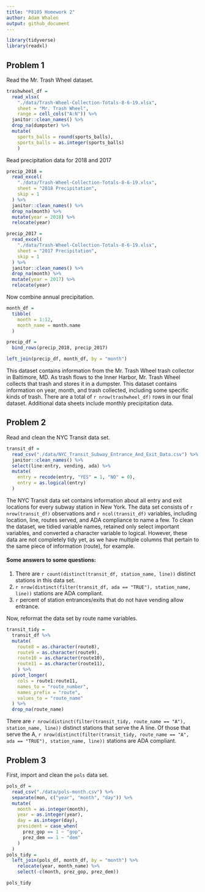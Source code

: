 ```yaml
---
title: "P8105 Homework 2"
author: Adam Whalen
output: github_document
---
```


```r
library(tidyverse)
library(readxl)
```

## Problem 1

Read the Mr. Trash Wheel dataset.

```r
trashwheel_df = 
  read_xlsx(
    "./data/Trash-Wheel-Collection-Totals-8-6-19.xlsx",
    sheet = "Mr. Trash Wheel",
    range = cell_cols("A:N")) %>% 
  janitor::clean_names() %>% 
  drop_na(dumpster) %>% 
  mutate(
    sports_balls = round(sports_balls),
    sports_balls = as.integer(sports_balls)
    )
```

Read precipitation data for 2018 and 2017

```r
precip_2018 = 
  read_excel(
    "./data/Trash-Wheel-Collection-Totals-8-6-19.xlsx",
    sheet = "2018 Precipitation",
    skip = 1
  ) %>% 
  janitor::clean_names() %>% 
  drop_na(month) %>% 
  mutate(year = 2018) %>% 
  relocate(year)

precip_2017 = 
  read_excel(
    "./data/Trash-Wheel-Collection-Totals-8-6-19.xlsx",
    sheet = "2017 Precipitation",
    skip = 1
  ) %>% 
  janitor::clean_names() %>% 
  drop_na(month) %>% 
  mutate(year = 2017) %>% 
  relocate(year)
```

Now combine annual precipitation.

```r
month_df = 
  tibble(
    month = 1:12,
    month_name = month.name
  )

precip_df = 
  bind_rows(precip_2018, precip_2017)

left_join(precip_df, month_df, by = "month")
```

This dataset contains information from the Mr. Trash Wheel trash collector in Baltimore, MD. As trash flows to the Inner Harbor, Mr. Trash Wheel collects that trash and stores it in a dumpster. This dataset contains information on year, month, and trash collected, including some specific kinds of trash. There are a total of `r nrow(trashwheel_df)` rows in our final dataset. Additional data sheets include monthly precipitation data. 

## Problem 2

Read and clean the NYC Transit data set.

```r
transit_df = 
  read_csv("./data/NYC_Transit_Subway_Entrance_And_Exit_Data.csv") %>% 
  janitor::clean_names() %>% 
  select(line:entry, vending, ada) %>%
  mutate(
    entry = recode(entry, "YES" = 1, "NO" = 0),
    entry = as.logical(entry)
  )
```

The NYC Transit data set contains information about all entry and exit locations for every subway station in New York. The data set consists of `r nrow(transit_df)` observations and `r ncol(transit_df)` variables, including location, line, routes served, and ADA compliance to name a few. To clean the dataset, we tidied variable names, retained only select important variables, and converted a character variable to logical. However, these data are not completely tidy yet, as we have multiple columns that pertain to the same piece of information (route), for example. 

#### Some answers to some questions:

1) There are `r count(distinct(transit_df, station_name, line))` distinct stations in this data set.
2) `r nrow(distinct(filter(transit_df, ada == "TRUE"), station_name, line))` stations are ADA compliant.
3) `r ` percent of station entrances/exits that do not have vending allow entrance.

Now, reformat the data set by route name variables.
```r
transit_tidy =
  transit_df %>% 
  mutate(
    route8 = as.character(route8),
    route9 = as.character(route9),
    route10 = as.character(route10),
    route11 = as.character(route11),
    ) %>% 
  pivot_longer(
    cols = route1:route11,
    names_to = "route_number",
    names_prefix = "route",
    values_to = "route_name"
  ) %>% 
  drop_na(route_name)
```

There are `r nrow(distinct(filter(transit_tidy, route_name == "A"), station_name, line))` distinct stations that serve the A line. Of those that serve the A, `r nrow(distinct(filter(transit_tidy, route_name == "A", ada == "TRUE"), station_name, line))` stations are ADA compliant.



## Problem 3

First, import and clean the `pols` data set.

```r
pols_df = 
  read_csv("./data/pols-month.csv") %>% 
  separate(mon, c("year", "month", "day")) %>% 
  mutate(
    month = as.integer(month),
    year = as.integer(year),
    day = as.integer(day),
    president = case_when(
      prez_gop == 1 ~ "gop",
      prez_dem == 1 ~ "dem"
    )
  )
pols_tidy = 
  left_join(pols_df, month_df, by = "month") %>% 
    relocate(year, month_name) %>% 
    select(-c(month, prez_gop, prez_dem))

pols_tidy
```



